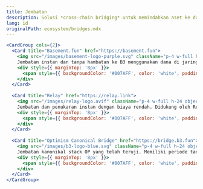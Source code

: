 ```yaml
---
title: Jembatan
description: Solusi *cross-chain bridging* untuk memindahkan aset ke dan dari B3.
lang: id
originalPath: ecosystem/bridges.mdx
---
```

```jsx
<CardGroup cols={2}>
  <Card title="Basement.fun" href="https://basement.fun">
    <img src="/images/basement-logo-purple.svg" className="p-4 w-full h-24 object-contain bg-black rounded-xl mt-3" />
    Jembatan instan dan tanpa hambatan ke B3 menggunakan dana di jaringan populer lainnya.
    <div style={{ marginTop: '8px' }}>
      <span style={{ backgroundColor: '#007AFF', color: 'white', padding: '2px 8px', borderRadius: '4px', fontSize: '12px' }}>Jembatani Sekarang</span>
    </div>
  </Card>
  
  <Card title="Relay" href="https://relay.link">
    <img src="/images/relay-logo.avif" className="p-4 w-full h-24 object-contain bg-black rounded-xl mt-3" />
    Jembatan dan penukaran instan dengan biaya rendah. Didukung oleh Reservoir
    <div style={{ marginTop: '8px' }}>
      <span style={{ backgroundColor: '#007AFF', color: 'white', padding: '2px 8px', borderRadius: '4px', fontSize: '12px' }}>Jembatani</span>
    </div>
  </Card>
  
  <Card title="Optimism Canonical Bridge" href="https://bridge.b3.fun">
    <img src="/images/b3-logo-blue.svg" className="p-4 w-full h-24 object-contain bg-black rounded-xl mt-3" />
    Jembatan kanonikal stack OP yang telah teruji. Memiliki periode tantangan 7 hari hanya pada penarikan.
    <div style={{ marginTop: '8px' }}>
      <span style={{ backgroundColor: '#007AFF', color: 'white', padding: '2px 8px', borderRadius: '4px', fontSize: '12px' }}>Jembatani</span>
    </div>
  </Card>
</CardGroup>
```
